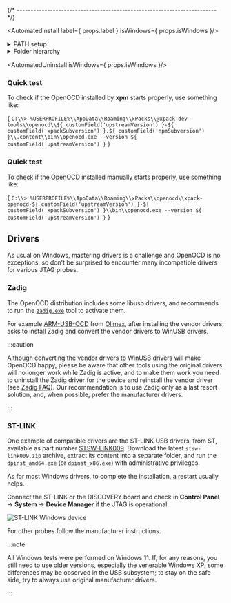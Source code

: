 



{/* ------------------------------------------------------------------------ */}

<AutomatedInstall label={ props.label } isWindows={ props.isWindows }/>

<details>
<summary>PATH setup</summary>

In order to access the OpenOCD binaries installed in
the central xPacks store,
the project build configurations need a PATH adjustment:

<CodeBlock language="sh"> {
`export PATH=$HOME/AppData/Roaming/xPacks/\@pack-dev-tools/openocd/${ customField('upstreamVersion') }-${ customField('xpackSubversion') }.${ customField('npmSubversion') }/.content/bin:$PATH`
} </CodeBlock>

:::tip

When not using the Git console, adjust the syntax for the
corresponding shell.

:::
</details>

<details>
<summary>Folder hierarchy</summary>

After install, the package creates a folder hierarchy like the following
(only the first two depth levels are shown):

<CodeBlock language="console"> {
`C:\> tree /f %USERPROFILE%\\AppData\\Roaming\\xPacks\\@xpack-dev-tools\\openocd\\${ customField('upstreamVersion') }-${ customField('xpackSubversion') }.${ customField('npmSubversion') }\\.content
├── README.md
├── bin
│   ├── libftdi1.dll
│   ├── libusb-1.0.dll
│   └── openocd.exe
├── distro-info
│   └── licenses
└── openocd
    ├── OpenULINK
    ├── angie
    ├── contrib
    └── scripts

8 directories, 4 files
`
} </CodeBlock>

No other files are installed in any system folders or other locations.

</details>

<AutomatedUninstall isWindows={ props.isWindows }/>

### Quick test

To check if the OpenOCD installed by **xpm** starts properly, use something like:

<CodeBlock language="console"> {
`C:\\> %USERPROFILE%\\AppData\\Roaming\\xPacks\\@xpack-dev-tools\\openocd\\${ customField('upstreamVersion') }-${ customField('xpackSubversion') }.${ customField('npmSubversion') }\\.content\\bin\\openocd.exe --version
${ customField('upstreamVersion') }`
} </CodeBlock>

<ManualInstall/>

<ManualInstallWindows/>

<ManualInstallInfo/>

### Quick test

To check if the OpenOCD installed manually starts properly, use something like:

<CodeBlock language="console"> {
`C:\\> %USERPROFILE%\\AppData\\Roaming\\xPacks\\openocd\\xpack-openocd-${ customField('upstreamVersion') }-${ customField('xpackSubversion') }\\bin\\openocd.exe --version
${ customField('upstreamVersion') }`
} </CodeBlock>


## Drivers

As usual on Windows, mastering drivers is a challenge and OpenOCD is no
exceptions, so don't be surprised to encounter many incompatible drivers
for various JTAG probes.

### Zadig

The OpenOCD distribution includes some libusb
drivers, and recommends to run the [`zadig.exe`](https://zadig.akeo.ie) tool to activate them.

For example
[ARM-USB-OCD](https://www.olimex.com/Products/ARM/JTAG/) from
[Olimex](https://www.olimex.com/), after installing the vendor drivers,
asks to install Zadig and convert the vendor drivers to WinUSB drivers.

:::caution

Although converting the vendor drivers
to WinUSB drivers will make OpenOCD happy, please be aware that other
tools using the original drivers will no longer work while Zadig is
active, and to make them work you need to uninstall the Zadig driver
for the device and reinstall the vendor driver (see
[Zadig FAQ](https://github.com/pbatard/libwdi/wiki/FAQ#Help_Zadig_replaced_the_driver_for_the_wrong_device_How_do_I_restore_it)).
Our
recommendation is to use Zadig only as a last resort solution, and, when
possible, prefer the manufacturer drivers.

:::

### ST-LINK

One example of compatible drivers are the ST-LINK USB drivers, from ST,
available as part number
[STSW-LINK009](https://www.st.com/web/en/catalog/tools/FM147/SC1887/PF260219).
Download the latest `stsw-link009.zip` archive, extract its content into a separate
folder, and run the `dpinst_amd64.exe` (or `dpinst_x86.exe`) with
administrative privileges.

As for most Windows drivers, to complete the installation, a restart
usually helps.

Connect the ST-LINK or the DISCOVERY board and check in **Control Panel** 
→ **System** → **Device Manager** if the JTAG is operational.

![ST-LINK Windows device](/img/windows-devices-stlink.png)

For other probes follow the manufacturer instructions.

:::note

All Windows tests were performed on Windows 11.
If, for any
reasons, you still need to use older versions, especially the venerable Windows XP,
some differences may be observed in the USB subsystem; to stay on the
safe side, try to always use original manufacturer drivers.

:::

